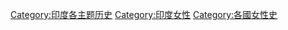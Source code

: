 [[Category:印度各主题历史|Category:印度各主题历史]]
[[Category:印度女性|Category:印度女性]]
[[Category:各國女性史|Category:各國女性史]]